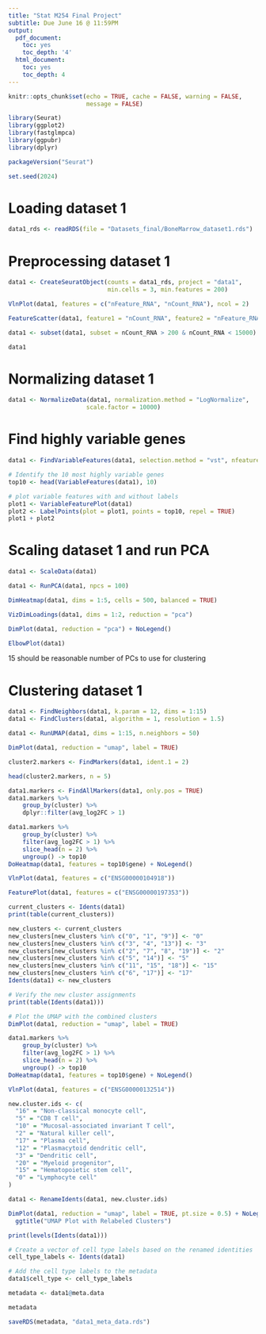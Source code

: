 ```yaml
---
title: "Stat M254 Final Project"
subtitle: Due June 16 @ 11:59PM
output:
  pdf_document:
    toc: yes
    toc_depth: '4'
  html_document:
    toc: yes
    toc_depth: 4
---
```


```r
knitr::opts_chunk$set(echo = TRUE, cache = FALSE, warning = FALSE,
                      message = FALSE)
```

```r
library(Seurat)
library(ggplot2)
library(fastglmpca)
library(ggpubr)
library(dplyr)

```

```r
packageVersion("Seurat")
```

```r
set.seed(2024)
```

# Loading dataset 1

```r
data1_rds <- readRDS(file = "Datasets_final/BoneMarrow_dataset1.rds")
```


# Preprocessing dataset 1


```r
data1 <- CreateSeuratObject(counts = data1_rds, project = "data1",
                            min.cells = 3, min.features = 200)
```


```r
VlnPlot(data1, features = c("nFeature_RNA", "nCount_RNA"), ncol = 2)
```

```r
FeatureScatter(data1, feature1 = "nCount_RNA", feature2 = "nFeature_RNA")
```

```r
data1 <- subset(data1, subset = nCount_RNA > 200 & nCount_RNA < 15000)
```

```r
data1
```


# Normalizing dataset 1 

```r
data1 <- NormalizeData(data1, normalization.method = "LogNormalize",
                      scale.factor = 10000)
```


# Find highly variable genes

```r
data1 <- FindVariableFeatures(data1, selection.method = "vst", nfeatures = 2000)
```


```r
# Identify the 10 most highly variable genes
top10 <- head(VariableFeatures(data1), 10)

# plot variable features with and without labels
plot1 <- VariableFeaturePlot(data1)
plot2 <- LabelPoints(plot = plot1, points = top10, repel = TRUE)
plot1 + plot2
```

# Scaling dataset 1 and run PCA

```r
data1 <- ScaleData(data1)
```

```r
data1 <- RunPCA(data1, npcs = 100)
```

```r
DimHeatmap(data1, dims = 1:5, cells = 500, balanced = TRUE)
```


```r
VizDimLoadings(data1, dims = 1:2, reduction = "pca")
```
```r
DimPlot(data1, reduction = "pca") + NoLegend()
```
```r
ElbowPlot(data1)
```
15 should be reasonable number of PCs to use for clustering

# Clustering dataset 1


```r
data1 <- FindNeighbors(data1, k.param = 12, dims = 1:15)
data1 <- FindClusters(data1, algorithm = 1, resolution = 1.5)
```

```r
data1 <- RunUMAP(data1, dims = 1:15, n.neighbors = 50)
```



```r
DimPlot(data1, reduction = "umap", label = TRUE)
```


```r
cluster2.markers <- FindMarkers(data1, ident.1 = 2)
```

```r
head(cluster2.markers, n = 5)
```


```r
data1.markers <- FindAllMarkers(data1, only.pos = TRUE)
data1.markers %>%
    group_by(cluster) %>%
    dplyr::filter(avg_log2FC > 1)
```

```r
data1.markers %>%
    group_by(cluster) %>%
    filter(avg_log2FC > 1) %>%
    slice_head(n = 2) %>%
    ungroup() -> top10
DoHeatmap(data1, features = top10$gene) + NoLegend()
```


```r
VlnPlot(data1, features = c("ENSG00000104918"))
```
```r
FeaturePlot(data1, features = c("ENSG00000197353"))
```
```r
current_clusters <- Idents(data1)
print(table(current_clusters))
```

```r
new_clusters <- current_clusters
new_clusters[new_clusters %in% c("0", "1", "9")] <- "0"
new_clusters[new_clusters %in% c("3", "4", "13")] <- "3"
new_clusters[new_clusters %in% c("2", "7", "8", "19")] <- "2"
new_clusters[new_clusters %in% c("5", "14")] <- "5"
new_clusters[new_clusters %in% c("11", "15", "18")] <- "15"
new_clusters[new_clusters %in% c("6", "17")] <- "17"
Idents(data1) <- new_clusters

# Verify the new cluster assignments
print(table(Idents(data1)))

# Plot the UMAP with the combined clusters
DimPlot(data1, reduction = "umap", label = TRUE)
```
```r
data1.markers %>%
    group_by(cluster) %>%
    filter(avg_log2FC > 1) %>%
    slice_head(n = 2) %>%
    ungroup() -> top10
DoHeatmap(data1, features = top10$gene) + NoLegend()
```
```r
VlnPlot(data1, features = c("ENSG00000132514"))
```

```r
new.cluster.ids <- c(
  "16" = "Non-classical monocyte cell",
  "5" = "CD8 T cell",
  "10" = "Mucosal-associated invariant T cell",
  "2" = "Natural killer cell",
  "17" = "Plasma cell",
  "12" = "Plasmacytoid dendritic cell",
  "3" = "Dendritic cell",
  "20" = "Myeloid progenitor",
  "15" = "Hematopoietic stem cell",
  "0" = "Lymphocyte cell"
)
```

```r
data1 <- RenameIdents(data1, new.cluster.ids)
```

```r
DimPlot(data1, reduction = "umap", label = TRUE, pt.size = 0.5) + NoLegend() + 
  ggtitle("UMAP Plot with Relabeled Clusters")
```
```r
print(levels(Idents(data1)))
```

```r
# Create a vector of cell type labels based on the renamed identities
cell_type_labels <- Idents(data1)

# Add the cell type labels to the metadata
data1$cell_type <- cell_type_labels
```


```r
metadata <- data1@meta.data
```

```r
metadata
```
```r
saveRDS(metadata, "data1_meta_data.rds")
```

